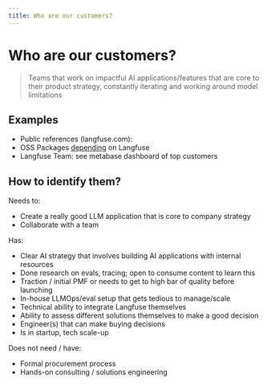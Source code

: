 ```yaml
---
title: Who are our customers?
---
```


# Who are our customers?

> Teams that work on impactful AI applications/features that are core to their product strategy, constantly iterating and working around model limitations

## Examples


- Public references (langfuse.com):
  <div className="py-3 pb-5 px-5 border rounded bg-card w-full my-3">
    <Usage noPadding />
  </div>
- OSS Packages [depending](/faq/all/packages-depending-on-langfuse) on Langfuse
- Langfuse Team: see metabase dashboard of top customers

## How to identify them?

Needs to:

- Create a really good LLM application that is core to company strategy
- Collaborate with a team

Has:

- Clear AI strategy that involves building AI applications with internal resources
- Done research on evals, tracing; open to consume content to learn this
- Traction / initial PMF or needs to get to high bar of quality before launching
- In-house LLMOps/eval setup that gets tedious to manage/scale
- Technical ability to integrate Langfuse themselves
- Ability to assess different solutions themselves to make a good decision
- Engineer(s) that can make buying decisions
- Is in startup, tech scale-up

Does not need / have:

- Formal procurement process
- Hands-on consulting / solutions engineering
